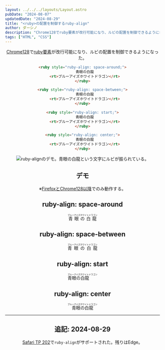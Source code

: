 ```yaml
---
layout: ../../../layouts/Layout.astro
pubDate: "2024-08-07"
updatedDate: "2024-08-29"
title: "<ruby>の配置を制御するruby-align"
author: ダーシノ
description: "Chrome128でruby要素が改行可能になり、ルビの配置を制御できるようになった。"
tags: ["HTML", "CSS"]
---
```



<Header {...frontmatter} />

[Chrome128](https://developer.chrome.com/blog/line-breakable-ruby)で[ruby要素](https://developer.mozilla.org/ja/docs/Web/HTML/Element/ruby)が改行可能になり、ルビの配置を制御できるようになった。

```html
<ruby style="ruby-align: space-around;">
  青眼の白龍
  <rt>ブルーアイズホワイトドラゴン</rt>
</ruby>

<ruby style="ruby-align: space-between;">
  青眼の白龍
  <rt>ブルーアイズホワイトドラゴン</rt>
</ruby>

<ruby style="ruby-align: start;">
  青眼の白龍
  <rt>ブルーアイズホワイトドラゴン</rt>
</ruby>

<ruby style="ruby-align: center;">
  青眼の白龍
  <rt>ブルーアイズホワイトドラゴン</rt>
</ruby>
```

![ruby-alignのデモ。青眼の白龍という文字にルビが振られている。](./_ruby-align.png)

## デモ

※[FirefoxとChrome128以降](https://caniuse.com/mdn-css_properties_ruby-align)でのみ動作する。

<section>
  <h2>ruby-align: space-around</h2>
  <ruby style="ruby-align: space-around;">
    <rb>青眼の白龍</rb>
    <rt>ブルーアイズホワイトドラゴン</rt>
  </ruby>
</section>

<section>
  <h2>ruby-align: space-between</h2>
  <ruby style="ruby-align: space-between;">
    <rb>青眼の白龍</rb>
    <rt>ブルーアイズホワイトドラゴン</rt>
  </ruby>
</section>

<section>
  <h2>ruby-align: start</h2>
  <ruby style="ruby-align: start;">
    <rb>青眼の白龍</rb>
    <rt>ブルーアイズホワイトドラゴン</rt>
  </ruby>
</section>

<section>
  <h2>ruby-align: center</h2>
  <ruby style="ruby-align: center;">
    <rb>青眼の白龍</rb>
    <rt>ブルーアイズホワイトドラゴン</rt>
  </ruby>
</section>

---

## 追記: 2024-08-29

[Safari TP 202](https://webkit.org/blog/15798/release-notes-for-safari-technology-preview-202/)で`ruby-align`がサポートされた。残りはEdge。
